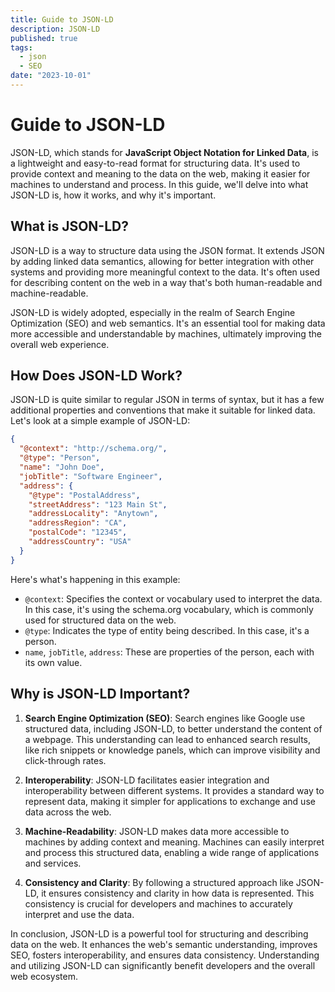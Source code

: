 ```yaml
---
title: Guide to JSON-LD
description: JSON-LD
published: true
tags:
  - json
  - SEO
date: "2023-10-01"
---
```


# Guide to JSON-LD

JSON-LD, which stands for **JavaScript Object Notation for Linked Data**, is a lightweight and easy-to-read format for structuring data. It's used to provide context and meaning to the data on the web, making it easier for machines to understand and process. In this guide, we'll delve into what JSON-LD is, how it works, and why it's important.

## What is JSON-LD?

JSON-LD is a way to structure data using the JSON format. It extends JSON by adding linked data semantics, allowing for better integration with other systems and providing more meaningful context to the data. It's often used for describing content on the web in a way that's both human-readable and machine-readable.

JSON-LD is widely adopted, especially in the realm of Search Engine Optimization (SEO) and web semantics. It's an essential tool for making data more accessible and understandable by machines, ultimately improving the overall web experience.

## How Does JSON-LD Work?

JSON-LD is quite similar to regular JSON in terms of syntax, but it has a few additional properties and conventions that make it suitable for linked data. Let's look at a simple example of JSON-LD:

```json
{
  "@context": "http://schema.org/",
  "@type": "Person",
  "name": "John Doe",
  "jobTitle": "Software Engineer",
  "address": {
    "@type": "PostalAddress",
    "streetAddress": "123 Main St",
    "addressLocality": "Anytown",
    "addressRegion": "CA",
    "postalCode": "12345",
    "addressCountry": "USA"
  }
}
```

Here's what's happening in this example:
- `@context`: Specifies the context or vocabulary used to interpret the data. In this case, it's using the schema.org vocabulary, which is commonly used for structured data on the web.
- `@type`: Indicates the type of entity being described. In this case, it's a person.
- `name`, `jobTitle`, `address`: These are properties of the person, each with its own value.

## Why is JSON-LD Important?

1. **Search Engine Optimization (SEO)**: Search engines like Google use structured data, including JSON-LD, to better understand the content of a webpage. This understanding can lead to enhanced search results, like rich snippets or knowledge panels, which can improve visibility and click-through rates.

2. **Interoperability**: JSON-LD facilitates easier integration and interoperability between different systems. It provides a standard way to represent data, making it simpler for applications to exchange and use data across the web.

3. **Machine-Readability**: JSON-LD makes data more accessible to machines by adding context and meaning. Machines can easily interpret and process this structured data, enabling a wide range of applications and services.

4. **Consistency and Clarity**: By following a structured approach like JSON-LD, it ensures consistency and clarity in how data is represented. This consistency is crucial for developers and machines to accurately interpret and use the data.

In conclusion, JSON-LD is a powerful tool for structuring and describing data on the web. It enhances the web's semantic understanding, improves SEO, fosters interoperability, and ensures data consistency. Understanding and utilizing JSON-LD can significantly benefit developers and the overall web ecosystem.